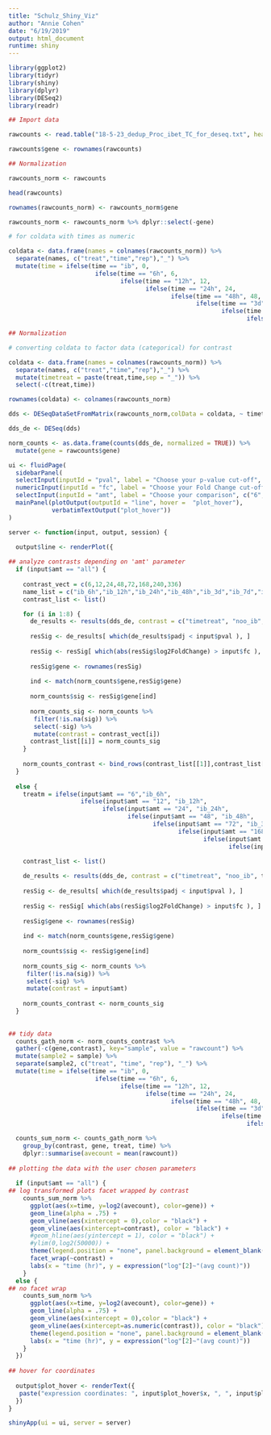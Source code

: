 ```yaml
---
title: "Schulz_Shiny_Viz"
author: "Annie Cohen"
date: "6/19/2019"
output: html_document
runtime: shiny
---
```


```r
library(ggplot2)
library(tidyr)
library(shiny)
library(dplyr)
library(DESeq2)
library(readr)
```

```r
## Import data

rawcounts <- read.table("18-5-23_dedup_Proc_ibet_TC_for_deseq.txt", header = TRUE)

rawcounts$gene <- rownames(rawcounts)

```

```r
## Normalization

rawcounts_norm <- rawcounts

head(rawcounts)

rownames(rawcounts_norm) <- rawcounts_norm$gene

rawcounts_norm <- rawcounts_norm %>% dplyr::select(-gene)

# for coldata with times as numeric

coldata <- data.frame(names = colnames(rawcounts_norm)) %>%
  separate(names, c("treat","time","rep"),"_") %>%
  mutate(time = ifelse(time == "ib", 0, 
                        ifelse(time == "6h", 6, 
                               ifelse(time == "12h", 12,
                                      ifelse(time == "24h", 24,
                                             ifelse(time == "48h", 48,
                                                    ifelse(time == "3d", 72,
                                                           ifelse(time == "7d", 168,
                                                                  ifelse(time == "10d", 240, 336)))))))))
```

```r
## Normalization

# converting coldata to factor data (categorical) for contrast

coldata <- data.frame(names = colnames(rawcounts_norm)) %>%
  separate(names, c("treat","time","rep"),"_") %>%
  mutate(timetreat = paste(treat,time,sep = "_")) %>%
  select(-c(treat,time))

rownames(coldata) <- colnames(rawcounts_norm)

dds <- DESeqDataSetFromMatrix(rawcounts_norm,colData = coldata, ~ timetreat)

dds_de <- DESeq(dds)

norm_counts <- as.data.frame(counts(dds_de, normalized = TRUE)) %>%
  mutate(gene = rawcounts$gene)

```


```r
ui <- fluidPage(
  sidebarPanel(
  selectInput(inputId = "pval", label = "Choose your p-value cut-off", c(0.0001,0.0005,0.001,0.005,0.01,0.05,0.1)),
  numericInput(inputId = "fc", label = "Choose your Fold Change cut-off", min = 0, max = 10, value = 2),
  selectInput(inputId = "amt", label = "Choose your comparison", c("6", "12", "24", "72", "168", "240", "336", "all"), selected = "all")),
  mainPanel(plotOutput(outputId = "line", hover =  "plot_hover"),
            verbatimTextOutput("plot_hover"))
)

server <- function(input, output, session) {
  
  output$line <- renderPlot({

## analyze contrasts depending on 'amt' parameter
  if (input$amt == "all") {
    
    contrast_vect = c(6,12,24,48,72,168,240,336)
    name_list = c("ib_6h","ib_12h","ib_24h","ib_48h","ib_3d","ib_7d","ib_10d","ib_14d")
    contrast_list <- list()

    for (i in 1:8) {
      de_results <- results(dds_de, contrast = c("timetreat", "noo_ib", name_list[i]))
    
      resSig <- de_results[ which(de_results$padj < input$pval ), ]
    
      resSig <- resSig[ which(abs(resSig$log2FoldChange) > input$fc ), ]
    
      resSig$gene <- rownames(resSig)
    
      ind <- match(norm_counts$gene,resSig$gene)
    
      norm_counts$sig <- resSig$gene[ind]
    
      norm_counts_sig <- norm_counts %>%
       filter(!is.na(sig)) %>%
       select(-sig) %>%
       mutate(contrast = contrast_vect[i])
      contrast_list[[i]] = norm_counts_sig
    }
    
    norm_counts_contrast <- bind_rows(contrast_list[[1]],contrast_list[[2]],contrast_list[[3]],contrast_list[[4]],contrast_list[[5]],contrast_list[[6]],contrast_list[[7]],contrast_list[[8]])
  }
  
  else {
    treatm = ifelse(input$amt == "6","ib_6h",
                    ifelse(input$amt == "12", "ib_12h",
                          ifelse(input$amt == "24", "ib_24h",
                                 ifelse(input$amt == "48", "ib_48h",
                                        ifelse(input$amt == "72", "ib_3d",
                                               ifelse(input$amt == "168", "ib_7d",
                                                      ifelse(input$amt == "240", "ib_10d",
                                                             ifelse(input$amt == "336", "ib_14d"))))))))
    
    contrast_list <- list()

    de_results <- results(dds_de, contrast = c("timetreat", "noo_ib", treatm))
  
    resSig <- de_results[ which(de_results$padj < input$pval ), ]
  
    resSig <- resSig[ which(abs(resSig$log2FoldChange) > input$fc ), ]
  
    resSig$gene <- rownames(resSig)
  
    ind <- match(norm_counts$gene,resSig$gene)
  
    norm_counts$sig <- resSig$gene[ind]
  
    norm_counts_sig <- norm_counts %>%
     filter(!is.na(sig)) %>%
     select(-sig) %>%
     mutate(contrast = input$amt)
  
    norm_counts_contrast <- norm_counts_sig
  }
  
    
## tidy data
  counts_gath_norm <- norm_counts_contrast %>%
  gather(-c(gene,contrast), key="sample", value = "rawcount") %>%
  mutate(sample2 = sample) %>%
  separate(sample2, c("treat", "time", "rep"), "_") %>%
  mutate(time = ifelse(time == "ib", 0, 
                        ifelse(time == "6h", 6, 
                               ifelse(time == "12h", 12,
                                      ifelse(time == "24h", 24,
                                             ifelse(time == "48h", 48,
                                                    ifelse(time == "3d", 72,
                                                           ifelse(time == "7d", 168,
                                                                  ifelse(time == "10d", 240, 336)))))))))

  counts_sum_norm <- counts_gath_norm %>%
    group_by(contrast, gene, treat, time) %>%
    dplyr::summarise(avecount = mean(rawcount))
  
## plotting the data with the user chosen parameters
  
  if (input$amt == "all") {
## log transformed plots facet wrapped by contrast
    counts_sum_norm %>%
      ggplot(aes(x=time, y=log2(avecount), color=gene)) + 
      geom_line(alpha = .75) +
      geom_vline(aes(xintercept = 0),color = "black") +
      geom_vline(aes(xintercept=contrast), color = "black") + 
      #geom_hline(aes(yintercept = 1), color = "black") +
      #ylim(0,log2(50000)) +
      theme(legend.position = "none", panel.background = element_blank(), axis.title = element_text(size = 16)) +
      facet_wrap(~contrast) +
      labs(x = "time (hr)", y = expression("log"[2]~"(avg count)"))
    }
  else {
## no facet wrap
    counts_sum_norm %>%
      ggplot(aes(x=time, y=log2(avecount), color=gene)) + 
      geom_line(alpha = .75) +
      geom_vline(aes(xintercept = 0),color = "black") +
      geom_vline(aes(xintercept=as.numeric(contrast)), color = "black") +  
      theme(legend.position = "none", panel.background = element_blank(), axis.title = element_text(size = 16)) +
      labs(x = "time (hr)", y = expression("log"[2]~"(avg count)"))
    }
  })
  
## hover for coordinates
  
  output$plot_hover <- renderText({
   paste("expression coordinates: ", input$plot_hover$x, ", ", input$plot_hover$y) 
  })
}

shinyApp(ui = ui, server = server)
```
